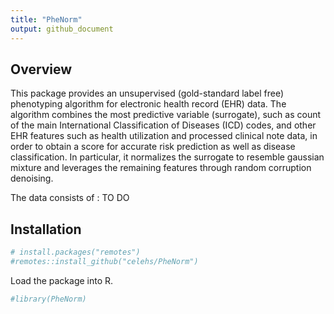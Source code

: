 ```yaml
---
title: "PheNorm"
output: github_document
---
```


## Overview
This package provides an unsupervised (gold-standard label free) phenotyping algorithm for electronic health record (EHR) data. The algorithm combines the most predictive variable (surrogate), such as count of the main International Classification of Diseases (ICD) codes, and other EHR features such as health utilization and processed clinical note data, in order to obtain a score for accurate risk prediction as well as disease classification. In particular, it normalizes the surrogate to resemble gaussian mixture and leverages the remaining features through random corruption denoising.

The data consists of :
TO DO

## Installation


```r
# install.packages("remotes")
#remotes::install_github("celehs/PheNorm")
```

Load the package into R.

```r
#library(PheNorm)
```

